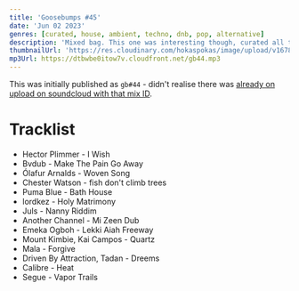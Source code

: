 ```yaml
---
title: 'Goosebumps #45'
date: 'Jun 02 2023'
genres: [curated, house, ambient, techno, dnb, pop, alternative]
description: 'Mixed bag. This one was interesting though, curated all the tracks in one day - quite the contrast to my usual approach'
thumbnailUrl: 'https://res.cloudinary.com/hokaspokas/image/upload/v1678656587/goosebumpsfm/gb42.png'
mp3Url: https://dtbwbe0itow7v.cloudfront.net/gb44.mp3
---
```


This was initially published as `gb#44` - didn't realise there was [already on upload on soundcloud with that mix ID](https://soundcloud.com/guidefari/gb44).

# Tracklist
- Hector Plimmer - I Wish
- Bvdub - Make The Pain Go Away
- Ólafur Arnalds - Woven Song
- Chester Watson - fish don't climb trees
- Puma Blue - Bath House
- lordkez - Holy Matrimony
- Juls - Nanny Riddim
- Another Channel - Mi Zeen Dub
- Emeka Ogboh - Lekki Aiah Freeway
- Mount Kimbie, Kai Campos - Quartz
- Mala - Forgive
- Driven By Attraction, Tadan - Dreems
- Calibre - Heat
- Segue - Vapor Trails